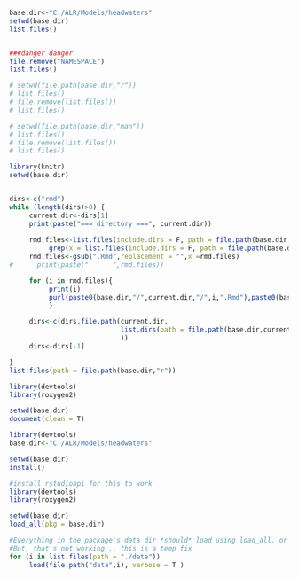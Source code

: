 ```r
base.dir<-"C:/ALR/Models/headwaters"
setwd(base.dir)
list.files()


###danger danger
file.remove("NAMESPACE")
list.files()

# setwd(file.path(base.dir,"r"))
# list.files()
# file.remove(list.files())
# list.files()

# setwd(file.path(base.dir,"man"))
# list.files()
# file.remove(list.files())
# list.files()

```

```r
library(knitr)
setwd(base.dir)


dirs<-c("rmd")
while (length(dirs)>0) {
     current.dir<-dirs[1]
     print(paste("=== directory ===", current.dir))
     
     rmd.files<-list.files(include.dirs = F, path = file.path(base.dir,current.dir))[
          grep(x = list.files(include.dirs = F, path = file.path(base.dir,current.dir)),".Rmd")]
     rmd.files<-gsub(".Rmd",replacement = "",x =rmd.files)
#      print(paste("      ",rmd.files))

     for (i in rmd.files){
          print(i)
          purl(paste0(base.dir,"/",current.dir,"/",i,".Rmd"),paste0(base.dir,"/r/",i,".R"))
          }

     dirs<-c(dirs,file.path(current.dir,
                            list.dirs(path = file.path(base.dir,current.dir),recursive = F,full.names = F) 
                            ))
     dirs<-dirs[-1]

}
list.files(path = file.path(base.dir,"r"))
```

```r
library(devtools)
library(roxygen2)

setwd(base.dir)
document(clean = T)
```

```r
library(devtools)
base.dir<-"C:/ALR/Models/headwaters"

setwd(base.dir)
install()

```

```r
#install rstudioapi for this to work
library(devtools)
library(roxygen2)

setwd(base.dir)
load_all(pkg = base.dir)

#Everything in the package's data dir *should* load using load_all, or explicitly using load_data.  
#But, that's not working... this is a temp fix
for (i in list.files(path = "./data"))
     load(file.path("data",i), verbose = T )
```


